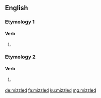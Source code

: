==English==

===Etymology 1===

====Verb====
{{head|en|verb form}}

# {{en-past of|mizzle}}

===Etymology 2===

====Verb====
{{head|en|verb form}}

# {{context|humorous|lang=en}} {{deliberate misspelling of|misled|lang=en}}

[[de:mizzled]]
[[fa:mizzled]]
[[ku:mizzled]]
[[mg:mizzled]]